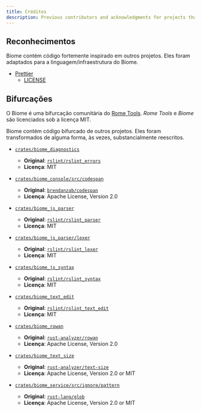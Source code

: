 ```yaml
---
title: Créditos
description: Previous contributors and acknowledgments for projects that inspire us.
---
```



<Contributors />

## Reconhecimentos

Biome contém código fortemente inspirado em outros projetos. Eles foram adaptados para a linguagem/infraestrutura do Biome.

- [Prettier](https://github.com/prettier/prettier/)
  - [LICENSE](https://github.com/biomejs/biome/blob/main/crates/biome_js_formatter/LICENSE)

## Bifurcações

O Biome é uma bifurcação comunitária do [Rome Tools](https://github.com/biomejs/biome/).
_Rome Tools_ e _Biome_ são licenciados sob a licença MIT.

Biome contém código bifurcado de outros projetos. Eles foram transformados de alguma forma, às vezes, substancialmente reescritos.

- [`crates/biome_diagnostics`](https://github.com/biomejs/biome/tree/main/crates/biome_diagnostics)

  - **Original**: [`rslint/rslint_errors`](https://github.com/rslint/rslint/tree/master/crates/rslint_errors)
  - **Licença**: MIT

- [`crates/biome_console/src/codespan`](https://github.com/biomejs/biome/tree/main/crates/biome_console/src/codespan)

  - **Original**: [`brendanzab/codespan`](https://github.com/brendanzab/codespan)
  - **Licença**: Apache License, Version 2.0

- [`crates/biome_js_parser`](https://github.com/biomejs/biome/tree/main/crates/biome_js_parser)

  - **Original**: [`rslint/rslint_parser`](https://github.com/rslint/rslint/tree/master/crates/rslint_parser)
  - **Licença**: MIT

- [`crates/biome_js_parser/lexer`](https://github.com/biomejs/biome/tree/main/crates/biome_js_parser/src/lexer)

  - **Original**: [`rslint/rslint_lexer`](https://github.com/rslint/rslint/tree/master/crates/rslint_lexer)
  - **Licença**: MIT

- [`crates/biome_js_syntax`](https://github.com/biomejs/biome/tree/main/crates/biome_js_syntax)

  - **Original**: [`rslint/rslint_syntax`](https://github.com/rslint/rslint/tree/master/crates/rslint_syntax)
  - **Licença**: MIT

- [`crates/biome_text_edit`](https://github.com/biomejs/biome/tree/main/crates/biome_text_edit)

  - **Original**: [`rslint/rslint_text_edit`](https://github.com/rslint/rslint/tree/master/crates/rslint_text_edit)
  - **Licença**: MIT

- [`crates/biome_rowan`](https://github.com/biomejs/biome/tree/main/crates/biome_rowan)

  - **Original**: [`rust-analyzer/rowan`](https://github.com/rust-analyzer/rowan)
  - **Licença**: Apache License, Version 2.0

- [`crates/biome_text_size`](https://github.com/biomejs/biome/tree/main/crates/biome_text_size)

  - **Original**: [`rust-analyzer/text-size`](https://github.com/rust-analyzer/text-size)
  - **Licença**: Apache License, Version 2.0 or MIT

- [`crates/biome_service/src/ignore/pattern`](https://github.com/biomejs/biome/tree/main/crates/biome_service/src/ignore/pattern)
  - **Original**: [`rust-lang/glob`](https://github.com/rust-lang/glob/blob/master/src/lib.rs)
  - **Licença**: Apache License, Version 2.0 or MIT
